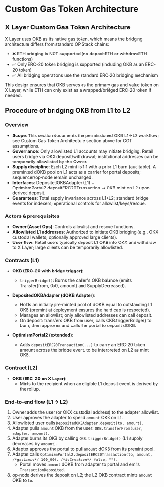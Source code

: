 # Custom Gas Token Architecture

## X Layer Custom Gas Token Architecture

X Layer uses OKB as its native gas token, which means the bridging architecture differs from standard OP Stack chains:

- ❌ ETH bridging is NOT supported (no depositETH or withdrawETH functions)
- ✅ Only ERC-20 token bridging is supported (including OKB as an ERC-20 token)
- ✅ All bridging operations use the standard ERC-20 bridging mechanism

This design ensures that OKB serves as the primary gas and value token on X Layer, while ETH can only exist as a wrapped/bridged ERC-20 token if needed.

## Procedure of bridging OKB from L1 to L2

### Overview

- **Scope**: This section documents the permissioned OKB L1→L2 workflow; see Custom Gas Token Architecture section above for CGT assumptions.
- **Governance**: Only allowlisted L1 accounts may initiate bridging. Retail users bridge via OKX deposit/withdrawal; institutional addresses can be temporarily allowlisted by the Owner.
- **Supply discipline**: Each L2 mint is 1:1 with a prior L1 burn (auditable). A preminted dOKB pool on L1 acts as a carrier for portal deposits; sequencer/op‑node remain unchanged.
- **Interfaces**: DepositedOKBAdapter (L1) + OptimismPortal2.depositERC20Transaction → OKB mint on L2 upon derived deposit.
- **Guarantees**: Total supply invariance across L1+L2; standard bridge events for indexers; operational controls for allowlist/keys/rescue.

### Actors & prerequisites

- **Owner (Asset Ops)**: Controls allowlist and rescue functions.
- **Allowlisted L1 addresses**: Authorized to initiate OKB bridging (e.g., OKX custodial wallets; optionally approved large clients).
- **User flow**: Retail users typically deposit L1 OKB into OKX and withdraw to X Layer; large clients can be temporarily allowlisted.

### Contracts (L1)

- **OKB (ERC‑20 with bridge trigger)**:
  - `triggerBridge()`: Burns the caller's OKB balance (emits Transfer(from, 0x0, amount) and SupplyDecreased).

- **DepositedOKBAdapter (dOKB Adapter)**:
  - Holds an initially pre‑minted pool of dOKB equal to outstanding L1 OKB (premint at deployment ensures the hard cap is respected).
  - Manages an allowlist; only allowlisted addresses can call deposit.
  - On deposit: transfers OKB from user, calls OKB.triggerBridge() to burn, then approves and calls the portal to deposit dOKB.

- **OptimismPortal2 (extended)**:
  - Adds `depositERC20Transaction(...)` to carry an ERC‑20 token amount across the bridge event, to be interpreted on L2 as mint OKB.

### Contract (L2)

- **OKB (ERC‑20 on X Layer)**:
  - Mints to the recipient when an eligible L1 deposit event is derived by the rollup.

### End‑to‑end flow (L1 → L2)

1. Owner adds the user (or OKX custodial address) to the adapter allowlist.
2. User approves the adapter to spend `amount` OKB on L1.
3. Allowlisted user calls `DepositedOKBAdapter.deposit(to, amount)`.
4. Adapter pulls `amount` OKB from the user: `OKB.transferFrom(user, adapter, amount)`.
5. Adapter burns its OKB by calling `OKB.triggerBridge()` (L1 supply decreases by `amount`).
6. Adapter approves the portal to pull `amount` dOKB from its premint pool.
7. Adapter calls `OptimismPortal2.depositERC20Transaction(to, amount, /*gasLimit*/ 100_000, /*isCreation*/ false, "")`.
   - Portal moves `amount` dOKB from adapter to portal and emits `TransactionDeposited`.
8. op‑node derives the deposit on L2; the L2 OKB contract mints `amount` OKB to `to`.

